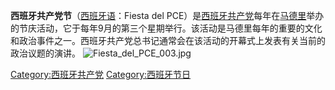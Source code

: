 {{unreferenced|time=2015-10-12T03:26:35+00:00}}
'''西班牙共产党节'''（[[西班牙语|西班牙语]]：Fiesta del PCE）是[[西班牙共产党|西班牙共产党]]每年在[[马德里|马德里]]举办的节庆活动，它于每年9月的第三个星期举行。该活动是马德里每年的重要的文化和政治事件之一。西班牙共产党总书记通常会在该活动的开幕式上发表有关当前的政治议题的演讲。
[[File:Fiesta_del_PCE_003.jpg|thumb]]

{{stub}}

[[Category:西班牙共产党|Category:西班牙共产党]]
[[Category:西班牙节日|Category:西班牙节日]]
